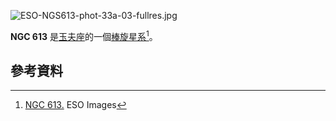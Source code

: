 [[File:ESO-NGS613-phot-33a-03-fullres.jpg|thumb]]
{{NGCInfoBox|NGCID=NGC 613|發現者=弗里德里希·威廉·赫歇爾|發現日期=1798年12月9日|其他編號=ESO 413-11,MCG -5-4-44,VV 824|曆元=J2000.0|赤經=1時34分18.4秒
|赤緯=-29°25'7"|星座=玉夫座|星體=星系|星等=9.9|表面亮度=13.2|藍等=10.7}}

'''NGC 613''' 是[[玉夫座|玉夫座]]的一個[[棒旋星系|棒旋星系]]<ref>[http://www.eso.org/public/images/eso0338a/ NGC 613.] {{Wayback|url=http://www.eso.org/public/images/eso0338a/ |date=20130604194817 }} ESO Images</ref>。

==參考資料==
{{reflist}}
{{NGCReference|613}}
{{Catalogs|NGC=613}}